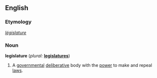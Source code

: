 ==English==

===Etymology===
{{F.}} ''[[législature]]''

===Noun===
{{wikipedia}}
'''legislature'''  (''plural:'' '''[[legislatures]]''')
# A [[governmental]] [[deliberative]] body with the [[power]] to make and repeal [[laws]].
